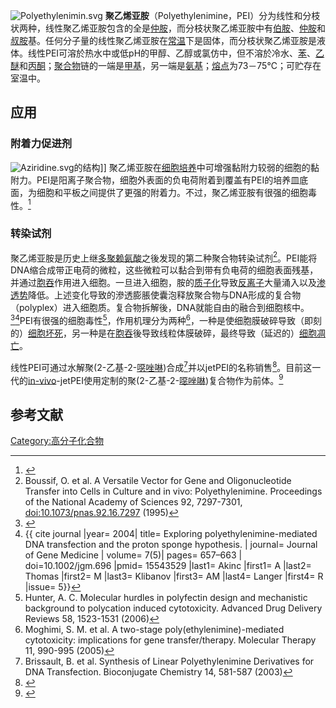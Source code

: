 [[File:Polyethylenimin.svg|thumb]]
'''聚乙烯亚胺'''（Polyethylenimine，PEI）分为线性和分枝状两种，线性聚乙烯亚胺包含的全是[[仲胺|仲胺]]，而分枝状聚乙烯亚胺中有[[伯胺|伯胺]]、[[仲胺|仲胺]]和[[叔胺|叔胺]]基。任何分子量的线性聚乙烯亚胺在[[常温|常温]]下是固体，而分枝状聚乙烯亚胺是液体。线性PEI可溶於热水中或低pH的甲醇、乙醇或氯仿中，但不溶於冷水、[[苯|苯]]、[[乙醚|乙醚]]和[[丙酮|丙酮]]；[[聚合物|聚合物]]链的一端是[[甲基|甲基]]，另一端是[[氨基|氨基]]；[[熔点|熔点]]为73－75℃；可贮存在室温中。

== 应用 ==
=== 附着力促进剂 ===
[[File:Aziridine.svg|thumb]]的结构]]
聚乙烯亚胺在[[细胞培养|细胞培养]]中可增强黏附力较弱的细胞的黏附力。PEI是阳离子聚合物，细胞外表面的负电荷附着到覆盖有PEI的培养皿底面，为细胞和平板之间提供了更强的附着力。不过，聚乙烯亚胺有很强的细胞毒性。<ref name= "Vancha 2004">{{cite journal | author = Vancha AR | coauthors= et al. | title = Use of polyethyleneimine polymer in cell culture as attachment factor and lipofection enhancer | journal = BMC Biotechnology | volume = 4 | year = 2004 | doi=10.1186/1472-6750-4-23 | pmid = 15485583 | pages = 23 | pmc = 526208}}</ref>

=== 转染试剂 ===
聚乙烯亚胺是历史上继[[多聚赖氨酸|多聚赖氨酸]]之後发现的第二种聚合物转染试剂<ref>Boussif, O. et al. A Versatile Vector for Gene and Oligonucleotide Transfer into Cells in Culture and in vivo: Polyethylenimine. Proceedings of the National Academy of Sciences 92, 7297-7301, doi:10.1073/pnas.92.16.7297 (1995)</ref>。PEI能将DNA缩合成带正电荷的微粒，这些微粒可以黏合到带有负电荷的细胞表面残基，并通过[[胞吞|胞吞]]作用进入细胞。一旦进入细胞，胺的[[质子化|质子化]]导致[[反离子|反离子]]大量涌入以及[[渗透势|渗透势]]降低。上述变化导致的滲透膨脹使囊泡释放聚合物与DNA形成的复合物（polyplex）进入细胞质。复合物拆解後，DNA就能自由的融合到细胞核中。<ref name="Rudolf 2000">{{cite journal |year= 2000 |title= In vivo gene delivery to the lung using polyethylenimine and fractured polyamidoamine dendrimers. |journal= Journal of Gene Medicine |volume= 2(4) |pages= 269–78 |pmid= 10953918 |last1= Rudolph |first1= C |last2= Lausier |first2= J |last3= Naundorf |first3= S |last4= Müller |first4= RH |last5= Rosenecker |first5= J |issue= 4 |url= http://onlinelibrary.wiley.com/doi/10.1002/1521-2254(200007/08)2:4%3C269::AID-JGM112%3E3.0.CO;2-F/abstract;jsessionid=8C7767410C9D50AE050BE50424F84D1C.d02t01 |access-date= 2010-09-08 |archive-date= 2013-12-07 |archive-url= https://web.archive.org/web/20131207160239/http://onlinelibrary.wiley.com/doi/10.1002/1521-2254(200007/08)2:4%3C269::AID-JGM112%3E3.0.CO;2-F/abstract;jsessionid=8C7767410C9D50AE050BE50424F84D1C.d02t01 |dead-url= no }}</ref><ref name="Aknic 2004"> {{ cite journal |year= 2004| title= Exploring polyethylenimine-mediated DNA transfection and the proton sponge hypothesis. | journal= Journal of Gene Medicine | volume= 7(5)| pages= 657–663 | doi=10.1002/jgm.696 |pmid= 15543529 |last1= Akinc |first1= A |last2= Thomas |first2= M |last3= Klibanov |first3= AM |last4= Langer |first4= R |issue= 5}}</ref>PEI有很强的细胞毒性<ref>Hunter, A. C. Molecular hurdles in polyfectin design and mechanistic background to polycation induced cytotoxicity. Advanced Drug Delivery Reviews 58, 1523-1531 (2006)</ref>，作用机理分为两种<ref>Moghimi, S. M. et al. A two-stage poly(ethylenimine)-mediated cytotoxicity: implications for gene transfer/therapy. Molecular Therapy 11, 990-995 (2005)</ref>，一种是使细胞膜破碎导致（即刻的）[[细胞坏死|细胞坏死]]，另一种是在[[胞吞|胞吞]]後导致线粒体膜破碎，最终导致（延迟的）[[细胞凋亡|细胞凋亡]]。

线性PEI可通过水解聚(2-乙基-2-[[噁唑啉|噁唑啉]])合成<ref>Brissault, B. et al. Synthesis of Linear Polyethylenimine Derivatives for DNA Transfection. Bioconjugate Chemistry 14, 581-587 (2003)</ref>并以jetPEI的名称销售<ref>{{cite web |url=http://www.polyplus-transfection.com/transfection-reagents/high-throughput-screening-jetpei/ |title=存档副本 |accessdate=2010-04-02  |deadurl=yes |archiveurl=https://web.archive.org/web/20100302173423/http://www.polyplus-transfection.com/transfection-reagents/high-throughput-screening-jetpei/ |archivedate=2010-03-02 }}</ref>。目前这一代的[[in-vivo|in-vivo]]-jetPEI使用定制的聚(2-乙基-2-[[噁唑啉|噁唑啉]])复合物作为前体。<ref>{{Cite web |url=http://www.wipo.int/pctdb/en/wo.jsp?WO=2009016507&IA=IB2008002339&DISPLAY=DOCS |title=存档副本 |accessdate=2010-09-08 |archive-date=2012-08-05 |archive-url=https://archive.today/20120805235646/http://www.wipo.int/pctdb/en/wo.jsp?WO=2009016507&IA=IB2008002339&DISPLAY=DOCS |dead-url=yes }}</ref>

==参考文献==
{{reflist}}

[[Category:高分子化合物|Category:高分子化合物]]